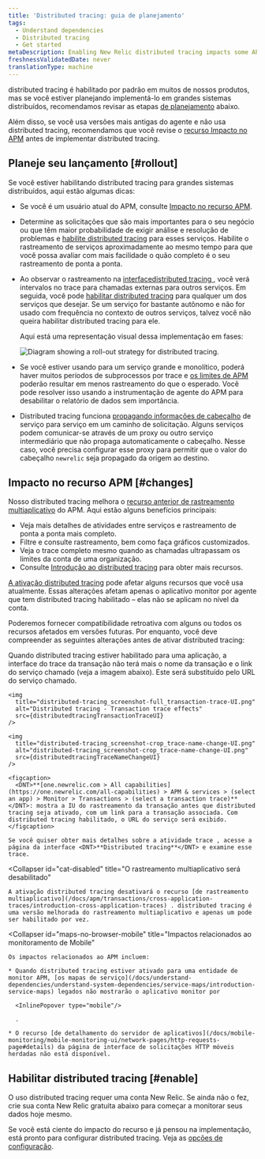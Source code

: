 ```yaml
---
title: 'Distributed tracing: guia de planejamento'
tags:
  - Understand dependencies
  - Distributed tracing
  - Get started
metaDescription: Enabling New Relic distributed tracing impacts some APM features.
freshnessValidatedDate: never
translationType: machine
---
```





distributed tracing é habilitado por padrão em muitos de nossos produtos, mas se você estiver planejando implementá-lo em grandes sistemas distribuídos, recomendamos revisar as etapas [de planejamento](#rollout) abaixo.

Além disso, se você usa versões mais antigas do <InlinePopover type="apm"/>agente e não usa distributed tracing, recomendamos que você revise o [recurso Impacto no APM](#changes) antes de implementar distributed tracing.

## Planeje seu lançamento [#rollout]

Se você estiver habilitando distributed tracing para grandes sistemas distribuídos, aqui estão algumas dicas:

* Se você é um usuário atual do APM, consulte [Impacto no recurso APM](#changes).

* Determine as solicitações que são mais importantes para o seu negócio ou que têm maior probabilidade de exigir análise e resolução de problemas e [habilite distributed tracing](#enable) para esses serviços. Habilite o rastreamento de serviços aproximadamente ao mesmo tempo para que você possa avaliar com mais facilidade o quão completo é o seu rastreamento de ponta a ponta.

* Ao observar o rastreamento na [interfacedistributed tracing ](/docs/apm/distributed-tracing/ui-data/understand-use-distributed-tracing-data), você verá intervalos no trace para chamadas externas para outros serviços. Em seguida, você pode [habilitar distributed tracing](#enable) para qualquer um dos serviços que desejar. Se um serviço for bastante autônomo e não for usado com frequência no contexto de outros serviços, talvez você não queira habilitar distributed tracing para ele.

  Aqui está uma representação visual dessa implementação em fases:

  <img
    title="Diagram showing a roll-out strategy for distributed tracing."
    alt="Diagram showing a roll-out strategy for distributed tracing."
    src={distributedtracingDistributedTracingRollout}
  />

* Se você estiver usando <InlinePopover type="apm"/>para um serviço grande e monolítico, poderá haver muitos períodos de subprocessos por trace e [os limites de APM](/docs/distributed-tracing/ui-data/understand-use-distributed-tracing-ui/#rules-limits) poderão resultar em menos rastreamento do que o esperado. Você pode resolver isso usando a instrumentação de agente do APM para desabilitar o relatório de dados sem importância.

* Distributed tracing funciona [propagando informações de cabeçalho](/docs/distributed-tracing/concepts/how-new-relic-distributed-tracing-works/#headers) de serviço para serviço em um caminho de solicitação. Alguns serviços podem comunicar-se através de um proxy ou outro serviço intermediário que não propaga automaticamente o cabeçalho. Nesse caso, você precisa configurar esse proxy para permitir que o valor do cabeçalho `newrelic` seja propagado da origem ao destino.

## Impacto no recurso APM [#changes]

Nosso distributed tracing melhora o [recurso anterior de rastreamento multiaplicativo](/docs/apm/transactions/cross-application-traces/introduction-cross-application-traces) do APM. Aqui estão alguns benefícios principais:

* Veja mais detalhes de atividades entre serviços e rastreamento de ponta a ponta mais completo.
* Filtre e consulte rastreamento, bem como faça gráficos customizados.
* Veja o trace completo mesmo quando as chamadas ultrapassam os limites da conta de uma organização.
* Consulte [Introdução ao distributed tracing](/docs/intro-distributed-tracing) para obter mais recursos.

[A ativação distributed tracing](/docs/understand-dependencies/distributed-tracing/get-started/introduction-distributed-tracing#enable) pode afetar alguns <InlinePopover type="apm"/>recursos que você usa atualmente. Essas alterações afetam apenas o aplicativo monitor por agente que tem distributed tracing habilitado – elas não se aplicam no nível da conta.

Poderemos fornecer compatibilidade retroativa com alguns ou todos os recursos afetados em versões futuras. Por enquanto, você deve compreender as seguintes alterações antes de ativar distributed tracing:

<CollapserGroup>
  <Collapser
    id="txn-trace-changes"
    title="Interface de rastreamento da transação exibe URLs de serviço, não links de transação"
  >
    Quando distributed tracing estiver habilitado para uma aplicação, a interface do trace da transação não terá mais o nome da transação e o link do serviço chamado (veja a imagem abaixo). Este será substituído pelo URL do serviço chamado.

    <img
      title="distributed-tracing_screenshot-full_transaction-trace-UI.png"
      alt="Distributed tracing - Transaction trace effects"
      src={distributedtracingTransactionTraceUI}
    />

    <img
      title="distributed-tracing_screenshot-crop_trace-name-change-UI.png"
      alt="distributed-tracing_screenshot-crop_trace-name-change-UI.png"
      src={distributedtracingTraceNameChangeUI}
    />

    <figcaption>
      <DNT>**[one.newrelic.com > All capabilities](https://one.newrelic.com/all-capabilities) > APM & services > (select an app) > Monitor > Transactions > (select a transaction trace)**</DNT>: mostra a IU do rastreamento da transação antes que distributed tracing seja ativado, com um link para a transação associada. Com distributed tracing habilitado, o URL do serviço será exibido.
    </figcaption>

    Se você quiser obter mais detalhes sobre a atividade trace , acesse a página da interface <DNT>**Distributed tracing**</DNT> e examine esse trace.
  </Collapser>

  <Collapser
    id="cat-disabled"
    title="O rastreamento multiaplicativo será desabilitado"
  >
    A ativação distributed tracing desativará o recurso [de rastreamento multiaplicativo](/docs/apm/transactions/cross-application-traces/introduction-cross-application-traces) . distributed tracing é uma versão melhorada do rastreamento multiaplicativo e apenas um pode ser habilitado por vez.
  </Collapser>

  <Collapser
    id="maps-no-browser-mobile"
    title="Impactos relacionados ao monitoramento de Mobile"
  >
    Os impactos relacionados ao APM incluem:

    * Quando distributed tracing estiver ativado para uma entidade de monitor APM, [os mapas de serviço](/docs/understand-dependencies/understand-system-dependencies/service-maps/introduction-service-maps) legados não mostrarão o aplicativo monitor por

      <InlinePopover type="mobile"/>

      .

    * O recurso [de detalhamento do servidor de aplicativos](/docs/mobile-monitoring/mobile-monitoring-ui/network-pages/http-requests-page#details) da página de interface de solicitações HTTP móveis herdadas não está disponível.
  </Collapser>
</CollapserGroup>

## Habilitar distributed tracing [#enable]

O uso distributed tracing requer uma conta New Relic. Se ainda não o fez, crie sua conta New Relic gratuita abaixo para começar a monitorar seus dados hoje mesmo.

<InlineSignup/>

Se você está ciente do impacto do <InlinePopover type="apm"/>recurso e já pensou na implementação, está pronto para configurar distributed tracing. Veja as [opções de configuração](/docs/distributed-tracing/concepts/quick-start).